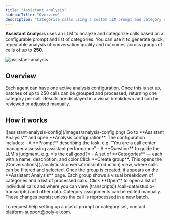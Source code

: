 ```yaml
---
title: "Assistant analysis"
sidebarTitle: "Overview"
description: "Categorise calls using a custom LLM prompt and category set."
---
```


**Assistant Analysis** uses an LLM to analyze and categorize calls based on a configurable prompt and list of categories. You can use it to generate quick, repeatable analysis of conversation quality and outcomes across groups of calls of up to **250**.

![assistant-analysis](/images/assistant-analysis-main.png)

## Overview

Each agent can have one active analysis configuration. Once this is set up, batches of up to 250 calls can be grouped and processed, returning one category per call. Results are displayed in a visual breakdown and can be reviewed or adjusted manually.

## How it works

<Steps>

<Step title="1. Create or edit your analysis configuration">
![assistant-analysis-config](/images/analysis-config.png)
Go to **Assistant Analysis** and open **Analysis configuration**. The configuration includes:
- A **Prompt** describing the task, e.g. "You are a call center manager assessing assistant performance"
- A **Question** to guide the LLM's judgment, e.g. *Is the call good?*
- A set of **Categories** — each with a name, description, and color
</Step>

<Step title="2. Group calls for analysis">
Click **Create group**. This opens the [Conversations](./analytics/conversations/introduction) view, where calls can be filtered and selected.
</Step>

<Step title="3. View results">
Once the group is created, it appears on the **Assistant Analysis** page. Each group shows a visual breakdown of categories and a list of processed calls.  
Click **Open** to open a list of individual calls and where you can view [transcripts](./call-data/studio-transcripts) and other data.
</Step>

<Step title="4. Edit if needed">
Category assignments can be edited manually. These changes persist unless the call is reprocessed in a new batch.
</Step>

</Steps>

To request help setting up a useful prompt or category set, contact [platform-support@poly-ai.com](mailto:platform-support@poly-ai.com).